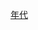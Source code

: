 {{Commons category|Taiwan in the 2010s}}
{{Decade in country category|20|1|台灣|亞洲}}

[[Category:臺灣戰後時期編年史|年代]]